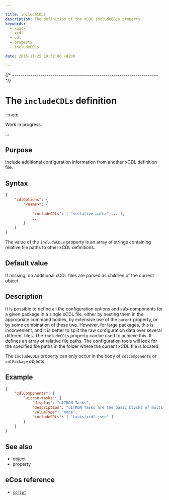 ```yaml
---

title: includeCDLs
description: The definition of the xCDL includeCDLs property
keywords:
  - xpack
  - xcdl
  - cdl
  - property
  - includeCDLs

date: 2015-11-25 19:32:00 +0200

---
```



{/* ------------------------------------------------------------------------ */}

# The `includeCDLs` definition

:::note

Work in progress.

:::

## Purpose

Include additional configuration information from another xCDL definition file.

## Syntax

```json {5}
{
    "cdlOptions": {
        "<name>": {
            ...
            "includeCDLs": [ "<relative path>",... ],
            ...
        }
    }
}
```

The value of the `includeCDLs` property is an array of strings containing relative file paths to other xCDL definitions.

## Default value

If missing, no additional xCDL files are parsed as children of the current object.

## Description

It is possible to define all the configuration options and sub-components for a given package in a single xCDL file, either by nesting them in the appropriate command bodies, by extensive use of the `parent` property, or by some combination of these two. However, for large packages, this is inconvenient, and it is better to split the raw configuration data over several different files. The `includeCDLs` property can be used to achieve this. It defines an array of relative file paths. The configuration tools will look for the specified file paths in the folder where the current xCDL file is located.

The `includeCDLs` property can only occur in the body of `cdlComponents` or `cdlPackage` objects.

## Example

```json
{
    "cdlComponents": {
        "uitron-tasks": {
            "display": "uITRON Tasks",
            "description": "uITRON Tasks are the basic blocks of multi-tasking in the uITRON world; they are threads or lightweight processes, sharing the address space and the CPU. They communicate using the primitives outlined above. Each has a stack, an entry point (a C or C++ function), and (where appropriate) a scheduling priority.",
            "valueType": "none",
            "includeCDLs": [ "tasks/xcdl.json" ]
        }
    }
}
```

## See also

- <MetadataObjectLink name="cdlComponents" /> object
- <MetadataPropertyLink name="parent" /> property

## eCos reference

- [`script`](https://ecos.sourceware.org/docs-latest/cdl-guide/ref.script.html)
